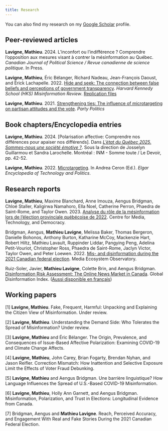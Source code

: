```yaml
---
title: Research
---
```


You can also find my research on my [Google Scholar](https://scholar.google.com/citations?user=LZylY84AAAAJ&hl=fr&oi=ao){target="_blank"} profile.

## Peer-reviewed articles

**Lavigne, Mathieu**. 2024. L’inconfort ou l’indifférence ? Comprendre l’opposition aux mesures visant à contrer la mésinformation au Québec. *Canadian Journal of Political Science / Revue canadienne de science politique*. In Press. 

**Lavigne, Mathieu**, Éric Bélanger, Richard Nadeau, Jean-François Daoust, and Erick Lachapelle. 2022. [Hide and seek: The connection between false beliefs and perceptions of government transparency](https://misinforeview.hks.harvard.edu/article/hide-and-seek-the-connection-between-false-beliefs-and-perceptions-of-government-transparency/){target="_blank"}. *Harvard Kennedy School (HKS) Misinformation Review*. [Replication files](https://dataverse.harvard.edu/dataset.xhtml?persistentId=doi:10.7910/DVN/3CE9GA){target="_blank"} 

**Lavigne, Mathieu**. 2021. [Strengthening ties: The influence of microtargeting on partisan attitudes and the vote](https://doi.org/10.1177/1354068820918387){target="_blank"}. *Party Politics* 

## Book chapters/Encyclopedia entries

**Lavigne, Mathieu**. 2024. [Polarisation affective: Comprendre nos différences pour apaiser nos différends]. Dans [*L'état du Québec 2025. Sommes-nous une société émotive ?*](https://inm.qc.ca/produit/letat-du-quebec-2025/){target="_blank"}. Sous la direction de Josselyn Guillarmou et Sandra Larochelle. Montréal : INM - Somme toute / Le Devoir, pp. 42-52.

**Lavigne, Mathieu**. 2022. [Microtargeting](https://www.elgaronline.com/edcollchap/book/9781800374263/b-9781800374263.microtargeting.lavigne.xml){target="_blank"}. In Andrea Ceron (Ed.). *Elgar Encyclopedia of Technology and Politics*. 

## Research reports

**Lavigne, Mathieu**, Maxime Blanchard, Anne Imouza, Aengus Bridgman, Chloé Staller, Kaligirwa Namahoro, Ella Noel, Catherine Perron, Phaedra de Saint-Rome, and Taylor Owen. 2023. [Analyse du rôle de la mésinformation lors de l'élection provinciale québécoise de 2022](https://osf.io/wam45){target="_blank"}. Centre for Media, Technology, and Democracy. 

Bridgman, Aengus, **Mathieu Lavigne**, Melissa Baker, Thomas Bergeron, Danielle Bohonos, Anthony Burton, Katharine McCoy, Mackenzie Hart, Robert Hiltz, Mathieu Lavault, Ruppinder Liddar, Pangying Peng, Adelina Petit-Vouriot, Christopher Ross, Phaedra de Saint-Rome, Jaclyn Victor, Taylor Owen, and Peter Loewen. 2022. [Mis- and disinformation during the 2021 Canadian federal election](https://www.mcgill.ca/maxbellschool/files/maxbellschool/meo_election_2021_report.pdf){target="_blank"}. Media Ecosystem Observatory. 

Ruiz-Soler, Javier, **Mathieu Lavigne**, Colette Brin, and Aengus Bridgman. [Disinformation Risk Assessment: The Online News Market in Canada](https://www.disinformationindex.org/country-studies/2021-9-30-the-online-news-market-in-canada/){target="_blank"}. Global Disinformation Index. ([Aussi disponible en français](https://www.disinformationindex.org/country-studies/2021-9-30-the-online-news-market-in-canada/){target="_blank"})

## Working papers

[1] **Lavigne, Mathieu**. Fake, Frequent, Harmful: Unpacking and Explaining the Citizen View of Misinformation. Under review. 

[2] **Lavigne, Mathieu**. Understanding the Demand Side: Who Tolerates the Spread of Misinformation? Under review.

[3] **Lavigne, Mathieu** and Éric Bélanger. The Origin, Prevalence, and Consequences of Issue-Based Affective Polarization: Examining COVID-19 and Climate Change Affects.

[4] **Lavigne, Mathieu**, John Carey, Brian Fogarty, Brendan Nyhan, and Jason Reifler. Correction Mismatch: How Inattention and Selective Exposure Limit the Effects of Voter Fraud Debunking.

[5] **Lavigne, Mathieu** and Aengus Bridgman. Une barrière linguistique? How Language Influences the Spread of U.S.-Based COVID-19 Misinformation.

[6] **Lavigne, Mathieu**, Holly Ann Garnett, and Aengus Bridgman. Misinformation, Polarization, and Trust in Elections: Longitudinal Evidence from Canada.

[7] Bridgman, Aengus and **Mathieu Lavigne**. Reach, Perceived Accuracy, and Engagement With Real and Fake Stories During the 2021 Canadian Federal Election.


